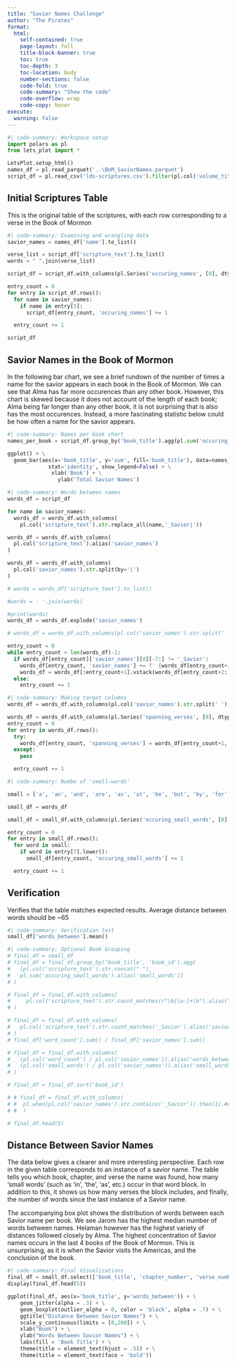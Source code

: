 ```yaml
---
title: "Savior Names Challenge"
author: "The Pirates"
format:
  html:
    self-contained: true
    page-layout: full
    title-block-banner: true
    toc: true
    toc-depth: 3
    toc-location: body
    number-sections: false
    code-fold: true
    code-summary: "Show the code"
    code-overflow: wrap
    code-copy: hover
execute: 
  warning: false
---
```



```python
#| code-summary: Workspace setup
import polars as pl
from lets_plot import *

LetsPlot.setup_html()
names_df = pl.read_parquet('..\BoM_SaviorNames.parquet')
script_df = pl.read_csv('lds-scriptures.csv').filter(pl.col('volume_title') == 'Book of Mormon').select(['verse_id', 'book_id', 'book_title', 'chapter_number', 'verse_number', 'scripture_text'])
```

## Initial Scriptures Table
  This is the original table of the scriptures, with each row corresponding to a verse in the Book of Mormon

```python
#| code-summary: Examining and wrangling data
savior_names = names_df['name'].to_list()

verse_list = script_df['scripture_text'].to_list()
words = " ".join(verse_list)

script_df = script_df.with_columns(pl.Series('occuring_names', [0], dtype=pl.Int64))

entry_count = 0
for entry in script_df.rows():
  for name in savior_names:
    if name in entry[5]:
      script_df[entry_count, 'occuring_names'] += 1

  entry_count += 1

script_df
```

## Savior Names in the Book of Mormon
  In the following bar chart, we see a brief rundown of the number of times a name for the savior appears in each book in the Book of Mormon. We can see that Alma has far more occurences than any other book. However, this chart is skewed because it does not account of the length of each book; Alma being far longer than any other book, it is not surprising that is also has the most occurences. Instead, a more fascinating statistic below could be how often a name for the savior appears. 

```python
#| code-summary: Names per book chart
names_per_book = script_df.group_by('book_title').agg(pl.sum('occuring_names').alias('sum')).sort('sum', descending=True)

ggplot() + \
  geom_bar(aes(x='book_title', y='sum', fill='book_title'), data=names_per_book, \
             stat='identity', show_legend=False) + \
              xlab('Book') + \
                ylab('Total Savior Names')
```


```python
#| code-summary: Words between names
words_df = script_df

for name in savior_names:
  words_df = words_df.with_columns(
    pl.col('scripture_text').str.replace_all(name,'_Savior|'))

words_df = words_df.with_columns(
  pl.col('scripture_text').alias('savior_names')
)

words_df = words_df.with_columns(
  pl.col('savior_names').str.split(by='|')
)

# words = words_df['scripture_text'].to_list()

#words = ' '.join(words)

#print(words)
words_df = words_df.explode('savior_names')

# words_df = words_df.with_columns(pl.col('savior_names').str.split(' ').alias('word_block'))

entry_count = 0
while entry_count < len(words_df)-1:
  if words_df[entry_count]['savior_names'][0][-7:] != '_Savior':
    words_df[entry_count, 'savior_names'] += f' {words_df[entry_count+1, 'savior_names']}'
    words_df = words_df[:entry_count+1].vstack(words_df[entry_count+2:])
  else:
    entry_count += 1
```

```python
#| code-summary: Making target columns
words_df = words_df.with_columns(pl.col('savior_names').str.split(' ').list.lengths().alias('words_between'))

words_df = words_df.with_columns(pl.Series('spanning_verses', [0], dtype=pl.Int64))
entry_count = 0
for entry in words_df.rows():
  try:
    words_df[entry_count, 'spanning_verses'] = words_df[entry_count+1, 'verse_id'] + 1 - words_df[entry_count, 'verse_id']
  except:
    pass

  entry_count += 1
```

```python
#| code-summary: Numbe of 'small-words'

small = ['a', 'an', 'and', 'are', 'as', 'at', 'be', 'but', 'by', 'for', 'if', 'in', 'into', 'is', 'it', 'no', 'not', 'of', 'on', 'or', 'such', 'that', 'the', 'their', 'then', 'there', 'these', 'they', 'this', 'to', 'was', 'will', "with"]

small_df = words_df

small_df = small_df.with_columns(pl.Series('occuring_small_words', [0], dtype=pl.Int64))

entry_count = 0
for entry in small_df.rows():
  for word in small:
    if word in entry[7].lower():
      small_df[entry_count, 'occuring_small_words'] += 1

  entry_count += 1
```

## Verification
  Verifies that the table matches expected results. Average distance between words should be ~65
```python
#| code-summary: Verification test
small_df['words_between'].mean()
```

```python
#| code-summary: Optional Book Grouping
# final_df = small_df
# final_df = final_df.group_by('book_title', 'book_id').agg(
#   [pl.col('scripture_text').str.concat(" "),
#   pl.sum('occuring_small_words').alias('small_words')]
# )

# final_df = final_df.with_columns(
#     pl.col('scripture_text').str.count_matches(r"\b[\w-]+\b").alias("word_count")
# )

# final_df = final_df.with_columns(
#   pl.col('scripture_text').str.count_matches('_Savior').alias('savior_names')
# )
# final_df['word_count'].sum() / final_df['savior_names'].sum()

# final_df = final_df.with_columns(
#   (pl.col('word_count') / pl.col('savior_names')).alias('words_between'),
#   (pl.col('small_words') / pl.col('savior_names')).alias('small_words_between')
# )

# final_df = final_df.sort('book_id')

# # final_df = final_df.with_columns(
# #  pl.when(pl.col('savior_names').str.contains('_Savior')).then(1).#otherwise(0).alias('savior')
# #  )

# final_df.head(5)
```

## Distance Between Savior Names
  The data below gives a clearer and more interesting perspective. Each row in the given table corresponds to an instance of a savior name. The table tells you which book, chapter, and verse the name was found, how many 'small words' (such as 'in', 'the', 'as', etc.) occur in that word block. In addition to this, it shows us how many verses the block includes, and finally, the number of words since the last instance of a Savior name. 

  The accompanying box plot shows the distribution of words between each Savior name per book. We see Jarom has the highest median number of words between names. Helaman however has the highest variety of distances followed closely by Alma. The highest concentration of Savior names occurs in the last 4 books of the Book of Mormon. This is unsurprising, as it is when the Savior visits the Americas, and the conclusion of the book. 

```python
#| code-summary: Final Visualizations
final_df = small_df.select(['book_title', 'chapter_number', 'verse_number', 'occuring_small_words', 'spanning_verses', 'words_between'])
display(final_df.head(5))

ggplot(final_df, aes(x='book_title', y='words_between')) + \
    geom_jitter(alpha = .3) + \
    geom_boxplot(outlier_alpha = 0, color = 'black', alpha = .7) + \
    ggtitle("Distance Between Savior Names") + \
    scale_y_continuous(limits = [0,200]) + \
    xlab("Book") + \
    ylab("Words Between Savior Names") + \
    labs(fill = 'Book Title') + \
    theme(title = element_text(hjust = .5)) + \
    theme(title = element_text(face = 'bold'))
```